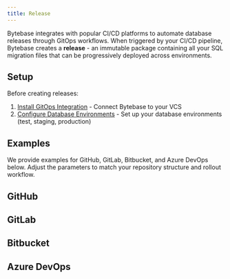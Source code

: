 ```yaml
---
title: Release
---
```


Bytebase integrates with popular CI/CD platforms to automate database releases through GitOps workflows. When triggered by your CI/CD pipeline, Bytebase creates a **release** - an immutable package containing all your SQL migration files that can be progressively deployed across environments.

## Setup

Before creating releases:

1. [Install GitOps Integration](/gitops/installation) - Connect Bytebase to your VCS
2. [Configure Database Environments](/get-started/step-by-step/set-up-environments) - Set up your database environments (test, staging, production)

## Examples

We provide examples for GitHub, GitLab, Bitbucket, and Azure DevOps below. Adjust the parameters to match your repository structure and rollout workflow.

## GitHub

<Card title="Tutorial: Database GitOps with GitHub Actions" icon="graduation-cap" href="/tutorials/gitops-github-workflow/" horizontal />

<Card title="Example: GitHub Actions Release Workflow" icon="code" href="https://github.com/bytebase/example-gitops-github-flow/blob/main/.github/workflows/release-action.yml" horizontal />

## GitLab

<Card title="Tutorial: Database GitOps with GitLab CI" icon="graduation-cap" href="/tutorials/gitops-gitlab-workflow/" horizontal />

<Card title="Example: GitLab CI Rollout Pipeline" icon="code" href="https://gitlab.com/bytebase-sample/gitops-example/-/blob/main/bytebase-rollout.yml" horizontal />

## Bitbucket

<Card title="Tutorial: Database GitOps with Bitbucket Pipelines" icon="graduation-cap" href="/tutorials/gitops-bitbucket-workflow/" horizontal />

<Card title="Example: Bitbucket Pipelines Configuration" icon="code" href="https://bitbucket.org/p0nyyy/cicd/src/main/bitbucket-pipelines.yml" horizontal />

## Azure DevOps

<Card title="Tutorial: Database GitOps with Azure DevOps Pipeline" icon="graduation-cap" href="/tutorials/gitops-azure-devops-workflow/" horizontal />

<Card title="Example: Azure DevOps Release Pipeline" icon="code" href="https://dev.azure.com/bytebase-hq/_git/bytebase-example?path=/pipelines/rollout-release.yml" horizontal />